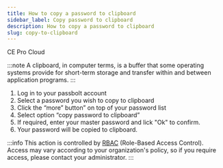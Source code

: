 ```yaml
---
title: How to copy a password to clipboard
sidebar_label: Copy password to clipboard
description: How to copy a password to clipboard
slug: copy-to-clipboard
---
```



<div style={{display: "flex", gap: "1rem"}}>
  <Chips link="https://www.passbolt.com/ce/docker" isUnderMainTitle={true}>CE</Chips>
  <Chips link="https://www.passbolt.com/pricing/pro" isUnderMainTitle={true}>Pro</Chips>
  <Chips link="https://www.passbolt.com/pricing/cloud" isUnderMainTitle={true}>Cloud</Chips>
</div>

:::note
A clipboard, in computer terms, is a buffer that some operating systems provide for short-term storage and transfer within and between application programs.
:::

1.  Log in to your passbolt account
2.  Select a password you wish to copy to clipboard
3.  Click the “more” button” on top of your password list
4.  Select option “copy password to clipboard”
5.  If required, enter your master password and lick "Ok" to confirm.
6.  Your password will be copied to clipboard.

:::info
This action is controlled by [RBAC](/docs/admin/role-based-access-control) (Role-Based Access Control). Access may vary according to your organization's policy, so if you require access, please contact your administrator.
:::
